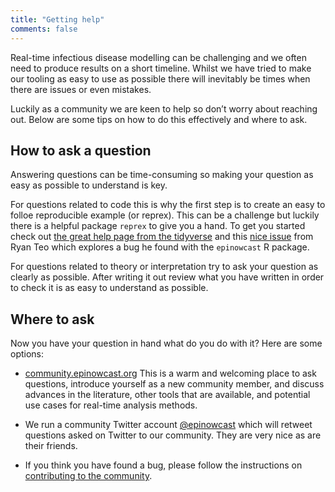 ```yaml
---
title: "Getting help"
comments: false
---
```


Real-time infectious disease modelling can be challenging and we often need to produce results on a short timeline. Whilst we have tried to make our tooling as easy to use as possible there will inevitably be times when there are issues or even mistakes.

Luckily as a community we are keen to help so don't worry about reaching out. Below are some tips on how to do this effectively and where to ask.

## How to ask a question

Answering questions can be time-consuming so making your question as easy as possible to understand is key. 

For questions related to code this is why the first step is to create an easy to folloe reproducible example (or reprex). This can be a challenge but luckily there is a helpful package `reprex` to give you a hand. To get you started check out [the great help page from the tidyverse](https://www.tidyverse.org/help/#reprex) and this [nice issue](https://github.com/epinowcast/epinowcast/issues/148) from Ryan Teo which explores a bug he found with the `epinowcast` R package.

For questions related to theory or interpretation try to ask your question as clearly as possible. After writing it out review what you have written in order to check it is as easy to understand as possible.


## Where to ask

Now you have your question in hand what do you do with it? Here are some options:

- [community.epinowcast.org](https://community.epinowcast.org/) This is a warm and welcoming place to ask questions, introduce yourself as a new community member, and discuss advances in the literature, other tools that are available, and potential use cases for real-time analysis methods.

- We run a community Twitter account [@epinowcast](https://twitter.com/epinowcast) which will retweet questions asked on Twitter to our community. They are very nice as are their friends.

- If you think you have found a bug, please follow the instructions on [contributing to the community](https://www.epinowcast.org/contribute/).